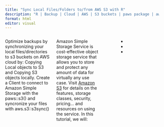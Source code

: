 ```yaml
---
title: "Sync Local Files/Folders to/from AWS S3 with R"
description: "R | Backup | Cloud | AWS | S3 buckets | paws package | aws.s3 package"
format: html
editor: visual
---
```


::: columns
::: {.column width="100%"}
Optimize backups by synchronizing your local files/directories to s3 buckets on AWS cloud by: <span>Copying Local objects to S3</span> and <span>Copying S3 objects locally</span>. Create a <span>Client</span> to connect to <span>Amazon Simple Storage</span> with the <span>paws::s3()</span> and syncronize your files with <span>aws.s3::s3sync()</span>
:::
::: {.column width="100%"}
Amazon Simple Storage Service is <span>cost-effective</span> object storage service that allows you to store and protect any amount of data for virtually any use case. Visit [Amazon S3](https://aws.amazon.com/s3/) for details on the features, storage classes, security, pricing... and resources on using the service. In this tutorial, we will:
:::
::: {.column width="10%"}
:::
::: {.column width="90%"}
* 
*
*
:::
:::